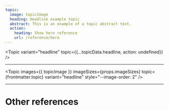 ```yaml
---
topic:
  image: topicImage
  heading: Headline example topic
  abstract: This is an example of a topic abstract text.
  action:
    heading: Show hero reference
    url: /reference/hero
---
```


<Topic
  variant="headline"
  topic={{...topicData.headline, action: undefined}}
/>

<div class="container-full">
  <Topic
    images={{ topicImage }}
    imageSizes={props.imageSizes}
    topic={frontmatter.topic}
    variant="headline"
  />
</div>

---

<Topic
  images={{ topicImage }}
  imageSizes={props.imageSizes}
  topic={frontmatter.topic}
  variant="headline"
  style="--image-order: 2"
/>

---

# Other references

<TopicList 
  variant="three-column"
  topicVariant="card"
  topics={Object.values(topicData)}
/>
